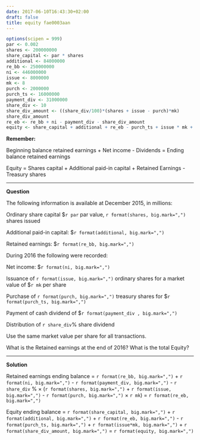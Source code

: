 ```yaml
---
date: 2017-06-10T16:43:30+02:00
draft: false
title: equity fae0003aan
---
```


```r
options(scipen = 999)
par <- 0.002
shares <- 200000000
share_capital <- par * shares
additional <- 84000000
re_bb <- 250000000
ni <- 446000000
issue <- 8000000
mk <- 8
purch <- 2000000
purch_ts <- 16000000
payment_div <- 31000000
share_div <- 10
share_div_amount <- ((share_div/100)*(shares + issue - purch)*mk)
share_div_amount
re_eb <- re_bb + ni - payment_div - share_div_amount
equity <- share_capital + additional + re_eb - purch_ts + issue * mk + share_div_amount
```

**Remember:**

Beginning balance retained earnings + Net income - Dividends = Ending balance retained earnings

Equity = Shares capital + Additional paid-in capital + Retained Earnings - Treasury shares


***

**Question**

The following information is available at December 2015, in millions:

Ordinary share capital $`r par` par value, `r format(shares, big.mark=",")` shares issued

Additional paid-in capital: $`r format(additional, big.mark=",")`

Retained earnings: $`r format(re_bb, big.mark=",")`

During 2016 the following were recorded:

Net income: $`r format(ni, big.mark=",")` 

Issuance of `r format(issue, big.mark=",")` ordinary shares for a market value of $`r mk` per share

Purchase of `r format(purch, big.mark=",")` treasury shares for $`r format(purch_ts, big.mark=",")`

Payment of cash dividend of $`r format(payment_div , big.mark=",")`

Distribution of `r share_div`\% share dividend 

Use the same market value per share for all transactions.

What is the Retained earnings at the end of 2016? What is the total Equity?


***

**Solution**

Retained earnings ending balance = `r format(re_bb, big.mark=",")` + `r format(ni, big.mark=",")` - `r format(payment_div, big.mark=",")` - `r share_div` \% $\times$ (`r format(shares, big.mark=",")` + `r format(issue, big.mark=",")` - `r format(purch, big.mark=",")` $\times$ `r mk`) = `r format(re_eb, big.mark=",")`

Equity ending balance = `r format(share_capital, big.mark=",")` + `r format(additional, big.mark=",")` + `r format(re_eb, big.mark=",")` - `r format(purch_ts, big.mark=",")` + `r format(issue*mk, big.mark=",")` + `r format(share_div_amount, big.mark=",")` = `r format(equity, big.mark=",")`


